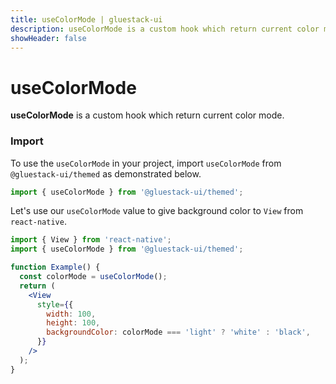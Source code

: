 ```yaml
---
title: useColorMode | gluestack-ui
description: useColorMode is a custom hook which return current color mode
showHeader: false
---
```



<Meta title="ui/components/Hooks/useColorMode" />

# useColorMode

**useColorMode** is a custom hook which return current color mode.

### Import

To use the `useColorMode` in your project, import `useColorMode` from `@gluestack-ui/themed` as demonstrated below.

```jsx
import { useColorMode } from '@gluestack-ui/themed';
```

Let's use our `useColorMode` value to give background color to `View` from `react-native`.

```jsx
import { View } from 'react-native';
import { useColorMode } from '@gluestack-ui/themed';

function Example() {
  const colorMode = useColorMode();
  return (
    <View
      style={{
        width: 100,
        height: 100,
        backgroundColor: colorMode === 'light' ? 'white' : 'black',
      }}
    />
  );
}
```
